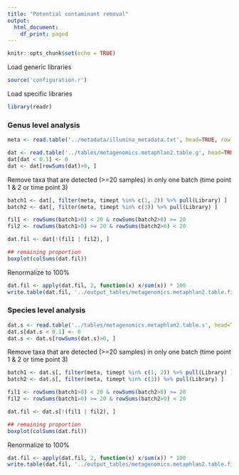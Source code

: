 ```yaml
---
title: "Potential contaminant removal"
output:
  html_document:
    df_print: paged
---
```


```r
knitr::opts_chunk$set(echo = TRUE)
```

Load generic libraries
```r
source('configuration.r')
```

Load specific libraries
```r
library(readr)
```

### Genus level analysis

```r
meta <- read.table('../metadata/illumina_metadata.txt', head=TRUE, row.names=2)

dat <- read.table('../tables/metagenomics.metaphlan2.table.g', head=TRUE, row.names=1)
dat[dat < 0.1] <- 0
dat <- dat[rowSums(dat)>0, ]
```

Remove taxa that are detected (>=20 samples) in only one batch (time point 1 & 2 or time point 3)

```r
batch1 <- dat[, filter(meta, timept %in% c(1, 2)) %>% pull(Library) ]
batch2 <- dat[, filter(meta, timept %in% c(3)) %>% pull(Library) ]

fil1 <- rowSums(batch1>0) < 20 & rowSums(batch2>0) >= 20
fil2 <- rowSums(batch1>0) >= 20 & rowSums(batch2>0) < 20

dat.fil <- dat[!(fil1 | fil2), ] 

## remaining proportion
boxplot(colSums(dat.fil))
```

Renormalize to 100%

```r
dat.fil <- apply(dat.fil, 2, function(x) x/sum(x)) * 100
write.table(dat.fil, '../output_tables/metagenomics.metaphlan2.table.filtered.g', sep='\t', row.names = TRUE, col.names = NA, quote=F)
```

### Species level analysis

```r
dat.s <- read.table('../tables/metagenomics.metaphlan2.table.s', head=TRUE, row.names=1)
dat.s[dat.s < 0.1] <- 0
dat.s <- dat.s[rowSums(dat.s)>0, ]
```

Remove taxa that are detected (>=20 samples) in only one batch (time point 1 & 2 or time point 3)

```r
batch1 <- dat.s[, filter(meta, timept %in% c(1, 2)) %>% pull(Library) ]
batch2 <- dat.s[, filter(meta, timept %in% c(3)) %>% pull(Library) ]

fil1 <- rowSums(batch1>0) < 20 & rowSums(batch2>0) >= 20
fil2 <- rowSums(batch1>0) >= 20 & rowSums(batch2>0) < 20

dat.fil <- dat.s[!(fil1 | fil2), ] 

## remaining proportion
boxplot(colSums(dat.fil))
```


Renormalize to 100%

```r
dat.fil <- apply(dat.fil, 2, function(x) x/sum(x)) * 100
write.table(dat.fil, '../output_tables/metagenomics.metaphlan2.table.filtered.s', sep='\t', row.names = TRUE, col.names = NA, quote=F)
```

